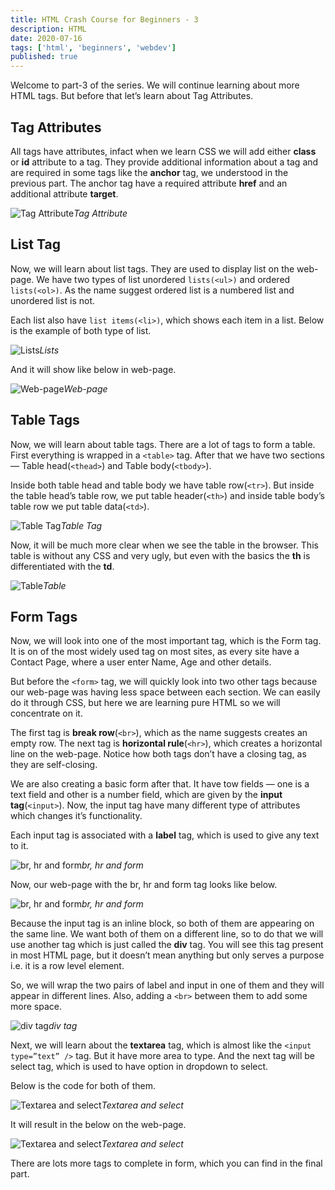```yaml
---
title: HTML Crash Course for Beginners - 3
description: HTML
date: 2020-07-16
tags: ['html', 'beginners', 'webdev']
published: true
---
```


Welcome to part-3 of the series. We will continue learning about more HTML tags. But before that let’s learn about Tag Attributes.

## Tag Attributes

All tags have attributes, infact when we learn CSS we will add either **class** or **id** attribute to a tag. They provide additional information about a tag and are required in some tags like the **anchor** tag, we understood in the previous part. The anchor tag have a required attribute **href** and an additional attribute **target**.

![Tag Attribute](https://ik.imagekit.io/thewebdev/HTML-Basics/3/1_-VUZHEIXa.png)*Tag Attribute*

## List Tag

Now, we will learn about list tags. They are used to display list on the web-page. We have two types of list unordered `lists(<ul>)` and ordered `lists(<ol>)`. As the name suggest ordered list is a numbered list and unordered list is not.

Each list also have `list items(<li>)`, which shows each item in a list. Below is the example of both type of list.

![Lists](https://ik.imagekit.io/thewebdev/HTML-Basics/3/2__roRxXHm3u.png)*Lists*

And it will show like below in web-page.

![Web-page](https://ik.imagekit.io/thewebdev/HTML-Basics/3/3_Vi9Zp5x36e.png)*Web-page*

## Table Tags

Now, we will learn about table tags. There are a lot of tags to form a table. First everything is wrapped in a `<table>` tag. After that we have two sections — Table head(`<thead>`) and Table body(`<tbody>`).

Inside both table head and table body we have table row(`<tr>`). But inside the table head’s table row, we put table header(`<th>`) and inside table body’s table row we put table data(`<td>`).

![Table Tag](https://ik.imagekit.io/thewebdev/HTML-Basics/3/4_ArXluUC7j.png)*Table Tag*

Now, it will be much more clear when we see the table in the browser. This table is without any CSS and very ugly, but even with the basics the **th** is differentiated with the **td**.

![Table](https://ik.imagekit.io/thewebdev/HTML-Basics/3/5__igIxnM9d6.png)*Table*

## Form Tags

Now, we will look into one of the most important tag, which is the Form tag. It is on of the most widely used tag on most sites, as every site have a Contact Page, where a user enter Name, Age and other details.

But before the `<form>` tag, we will quickly look into two other tags because our web-page was having less space between each section. We can easily do it through CSS, but here we are learning pure HTML so we will concentrate on it.

The first tag is **break row**(`<br>`), which as the name suggests creates an empty row. The next tag is **horizontal rule**(`<hr>`), which creates a horizontal line on the web-page. Notice how both tags don’t have a closing tag, as they are self-closing.

We are also creating a basic form after that. It have tow fields — one is a text field and other is a number field, which are given by the **input tag**(`<input>`). Now, the input tag have many different type of attributes which changes it’s functionality.

Each input tag is associated with a **label** tag, which is used to give any text to it.

![br, hr and form](https://ik.imagekit.io/thewebdev/HTML-Basics/3/6_IrdzJKeDK.png)*br, hr and form*

Now, our web-page with the br, hr and form tag looks like below.

![br, hr and form](https://ik.imagekit.io/thewebdev/HTML-Basics/3/7_etnxyG3u4.png)*br, hr and form*

Because the input tag is an inline block, so both of them are appearing on the same line. We want both of them on a different line, so to do that we will use another tag which is just called the **div** tag. You will see this tag present in most HTML page, but it doesn’t mean anything but only serves a purpose i.e. it is a row level element.

So, we will wrap the two pairs of label and input in one of them and they will appear in different lines. Also, adding a `<br>` between them to add some more space.

![div tag](https://ik.imagekit.io/thewebdev/HTML-Basics/3/8_TCc9ryAUQ.png)*div tag*

Next, we will learn about the **textarea** tag, which is almost like the `<input type=”text” />` tag. But it have more area to type. And the next tag will be select tag, which is used to have option in dropdown to select.

Below is the code for both of them.

![Textarea and select](https://ik.imagekit.io/thewebdev/HTML-Basics/3/9_t5m4mHGLM.png)*Textarea and select*

It will result in the below on the web-page.

![Textarea and select](https://ik.imagekit.io/thewebdev/HTML-Basics/3/10_pXB7kD-Rej.png)*Textarea and select*

There are lots more tags to complete in form, which you can find in the final part.
